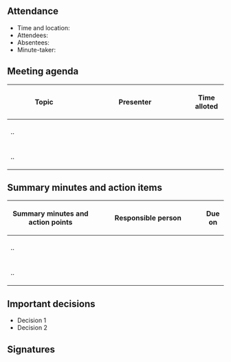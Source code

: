 == Attendance ==

* Time and location:
* Attendees:
* Absentees:
* Minute-taker:

== Meeting agenda ==
{| class="wikitable" style="width:100%;"
! style="width:700px;" |Topic
!Presenter
! style="width:120px;" |Time alloted
|-
| style="width:700px;" |..
| style="width:50%;" |
| style="width:120px;" |
|-
| style="width:700px;" |..
| style="width:50%;" |
| style="width:120px;" |
|}

== Summary minutes and action items ==
{| class="wikitable" style="width:100%;"
! style="width:700px;" |Summary minutes and action points
!Responsible person
!Due on
|-
| style="width:700px;" |..
| style="width:50%;" |
| style="width:10%;" |
|-
| style="width:700px;" |..
| style="width:50%;" |
| style="width:10%;" |
|}

== Important decisions ==

* Decision 1
* Decision 2

== Signatures ==
<bs:signhere />